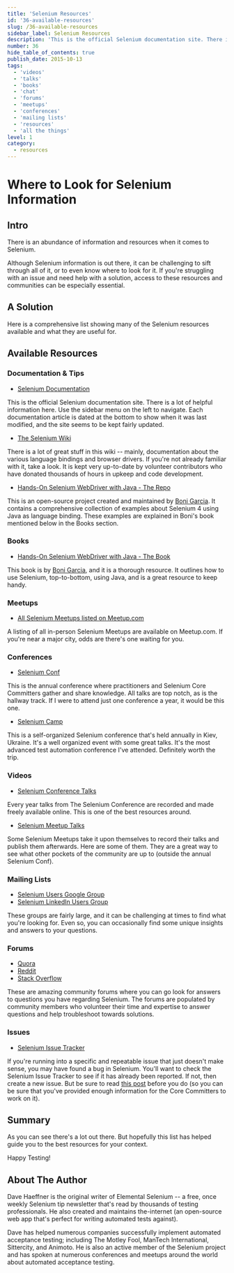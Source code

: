 ```yaml
---
title: 'Selenium Resources'
id: '36-available-resources'
slug: /36-available-resources
sidebar_label: Selenium Resources
description: 'This is the official Selenium documentation site. There is a lot of helpful information here. Use the sidebar menu on the left to navigate.'
number: 36
hide_table_of_contents: true
publish_date: 2015-10-13
tags:
  - 'videos'
  - 'talks'
  - 'books'
  - 'chat'
  - 'forums'
  - 'meetups'
  - 'conferences'
  - 'mailing lists'
  - 'resources'
  - 'all the things'
level: 1
category:
  - resources
---
```


# Where to Look for Selenium Information

## Intro

There is an abundance of information and resources when it comes to Selenium.

Although Selenium information is out there, it can be challenging to sift through all of it, or to even know where
to look for it. If you're struggling with an issue and need help with a solution, access to these resources and
communities can be especially essential.

## A Solution

Here is a comprehensive list showing many of the Selenium resources available and what they are useful for.

## Available Resources

### Documentation & Tips

+ [Selenium Documentation](https://www.selenium.dev/documentation/)

This is the official Selenium documentation site. There is a lot of helpful information here. Use the sidebar
menu on the left to navigate. Each documentation article is dated at the bottom to show when it was last modified,
and the site seems to be kept fairly updated.

+ [The Selenium Wiki](https://github.com/seleniumhq/selenium/wiki)

There is a lot of great stuff in this wiki -- mainly, documentation about the various language bindings and browser
drivers. If you're not already familiar with it, take a look. It is kept very up-to-date by volunteer contributors
who have donated thousands of hours in upkeep and code development.

+ [Hands-On Selenium WebDriver with Java - The Repo](https://github.com/bonigarcia/selenium-webdriver-java)

This is an open-source project created and maintained by [Boni Garcia](https://twitter.com/boni_gg). It contains a comprehensive collection
of examples about Selenium 4 using Java as language binding. These examples are explained in Boni's book mentioned
below in the Books section.

### Books

+ [Hands-On Selenium WebDriver with Java - The Book](https://www.oreilly.com/library/view/hands-on-selenium-webdriver/9781098109998/)

This book is by [Boni Garcia](https://twitter.com/boni_gg), and it is a thorough resource. It outlines how to use Selenium, top-to-bottom,
using Java, and is a great resource to keep handy.

### Meetups

+ [All Selenium Meetups listed on Meetup.com](https://www.meetup.com/find/?keywords=selenium&source=EVENTS)

A listing of all in-person Selenium Meetups are available on Meetup.com. If you're near a major city, odds are
there's one waiting for you.

### Conferences

+ [Selenium Conf](https://seleniumconf.com/)

This is the annual conference where practitioners and Selenium Core Committers gather and share knowledge. All talks are top notch, as is the hallway track. If I were to attend just one conference a year, it would be this one.

+ [Selenium Camp](https://seleniumcamp.com/)

This is a self-organized Selenium conference that's held annually in Kiev, Ukraine. It's a well organized event
with some great talks. It's the most advanced test automation conference I've attended. Definitely worth the trip.

### Videos

+ [Selenium Conference Talks](http://www.youtube.com/user/seleniumconf/videos)

Every year talks from The Selenium Conference are recorded and made freely available online. This is one of the
best resources around.

+ [Selenium Meetup Talks](https://youtube.com/playlist?list=PL67l1VPxOnT4BwuKRmt_INeMd0_jtUhDt)

Some Selenium Meetups take it upon themselves to record their talks and publish them afterwards. Here are some of
them. They are a great way to see what other pockets of the community are up to (outside the annual Selenium Conf).

### Mailing Lists

+ [Selenium Users Google Group](https://groups.google.com/forum/?fromgroups#!forum/selenium-users)
+ [Selenium LinkedIn Users Group](https://www.linkedin.com/groups/961927/)

These groups are fairly large, and it can be challenging at times to find what you're looking for. Even so, you can
occasionally find some unique insights and answers to your questions.

### Forums

+ [Quora](http://www.quora.com/Selenium-testing-framework)
+ [Reddit](https://www.reddit.com/r/selenium/)
+ [Stack Overflow](http://stackoverflow.com/questions/tagged/selenium)

These are amazing community forums where you can go look for answers to questions you have regarding Selenium.
The forums are populated by community members who volunteer their time and expertise to answer questions and help
troubleshoot towards solutions.

### Issues

+ [Selenium Issue Tracker](https://github.com/seleniumhq/selenium/issues)

If you're running into a specific and repeatable issue that just doesn't make sense, you may have found a bug in
Selenium. You'll want to check the Selenium Issue Tracker to see if it has already been reported. If not, then create
a new issue. But be sure to read [this post](http://jimevansmusic.blogspot.com/2012/12/not-providing-html-page-is-bogus.html) before you do (so you can be sure that you've provided enough
information for the Core Committers to work on it).

## Summary

As you can see there's a lot out there. But hopefully this list has helped guide you to the best resources for
your context.

Happy Testing!

## About The Author

Dave Haeffner is the original writer of Elemental Selenium -- a free, once weekly Selenium tip newsletter that's
read by thousands of testing professionals. He also created and maintains the-internet (an open-source web app
that's perfect for writing automated tests against).

Dave has helped numerous companies successfully implement automated acceptance testing; including The Motley
Fool, ManTech International, Sittercity, and Animoto. He is also an active member of the Selenium project and has
spoken at numerous conferences and meetups around the world about automated acceptance testing.
